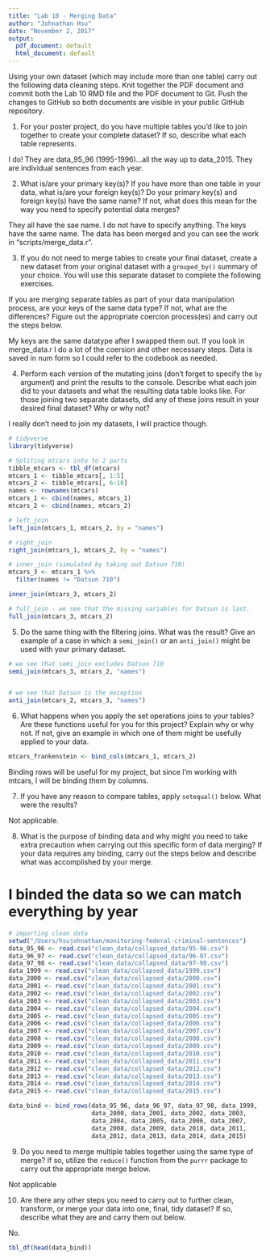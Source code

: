 ```yaml
---
title: "Lab 10 - Merging Data"
author: "Johnathan Hsu"
date: "November 2, 2017"
output:
  pdf_document: default
  html_document: default
---
```


Using your own dataset (which may include more than one table) carry out the following data cleaning steps. Knit together the PDF document and commit both the Lab 10 RMD file and the PDF document to Git. Push the changes to GitHub so both documents are visible in your public GitHub repository. 

1. For your poster project, do you have multiple tables you'd like to join together to create your complete dataset? If so, describe what each table represents. 

I do! They are data_95_96 (1995-1996)...all the way up to data_2015. They are individual sentences from each year.

2. What is/are your primary key(s)? If you have more than one table in your data, what is/are your foreign key(s)? Do your primary key(s) and foreign key(s) have the same name? If not, what does this mean for the way you need to specify potential data merges?

They all have the sae name. I do not have to specify anything. The keys have the same name. The data has been merged and you can see the work in "scripts/merge_data.r". 

3. If you do not need to merge tables to create your final dataset, create a new dataset from your original dataset with a `grouped_by()` summary of your choice. You will use this separate dataset to complete the following exercises. 

If you are merging separate tables as part of your data manipulation process, are your keys of the same data type? If not, what are the differences? Figure out the appropriate coercion process(es) and carry out the steps below. 

My keys are the same datatype after I swapped them out. If you look in merge_data.r I do a lot of the coersion and other necessary steps. Data is saved in num form so I could refer to the codebook as needed.

4. Perform each version of the mutating joins (don't forget to specify the `by` argument) and print the results to the console. Describe what each join did to your datasets and what the resulting data table looks like. For those joining two separate datasets, did any of these joins result in your desired final dataset? Why or why not?

I really don't need to join my datasets, I will practice though.

```r
# tidyverse
library(tidyverse)

# Spliting mtcars into to 2 parts
tibble_mtcars <- tbl_df(mtcars)
mtcars_1 <- tibble_mtcars[, 1:5]
mtcars_2 <- tibble_mtcars[, 6:10]
names <- rownames(mtcars)
mtcars_1 <- cbind(names, mtcars_1)
mtcars_2 <- cbind(names, mtcars_2)

# left_join 
left_join(mtcars_1, mtcars_2, by = "names")

# right_join
right_join(mtcars_1, mtcars_2, by = "names")

# inner_join (simulated by taking out Datsun 710)
mtcars_3 <- mtcars_1 %>%
  filter(names != "Datsun 710")

inner_join(mtcars_3, mtcars_2)

# full_join - we see that the missing variables for Datsun is last.
full_join(mtcars_3, mtcars_2)
```

5. Do the same thing with the filtering joins. What was the result? Give an example of a case in which a `semi_join()` or an `anti_join()` might be used with your primary dataset.

```r
# we see that semi_join excludes Datsun 710
semi_join(mtcars_3, mtcars_2, "names")


# we see that Datsun is the exception
anti_join(mtcars_2, mtcars_3, "names")
```

6. What happens when you apply the set operations joins to your tables? Are these functions useful for you for this project? Explain why or why not. If not, give an example in which one of them might be usefully applied to your data. 

```r
mtcars_frankenstein <- bind_cols(mtcars_1, mtcars_2)
```

Binding rows will be useful for my project, but since I'm working with mtcars, I will be binding them by columns.

7. If you have any reason to compare tables, apply `setequal()` below. What were the results? 

Not applicable.


8. What is the purpose of binding data and why might you need to take extra precaution when carrying out this specific form of data merging? If your data requires any binding, carry out the steps below and describe what was accomplished by your merge.

# I binded the data so we can match everything by year
```r
# importing clean data
setwd("/Users/hsujohnathan/monitoring-federal-criminal-sentences")
data_95_96 <- read.csv("clean_data/collapsed_data/95-96.csv")
data_96_97 <- read.csv("clean_data/collapsed_data/96-97.csv")
data_97_98 <- read.csv("clean_data/collapsed_data/97-98.csv")
data_1999 <- read.csv("clean_data/collapsed_data/1999.csv")
data_2000 <- read.csv("clean_data/collapsed_data/2000.csv")
data_2001 <- read.csv("clean_data/collapsed_data/2001.csv")
data_2002 <- read.csv("clean_data/collapsed_data/2002.csv")
data_2003 <- read.csv("clean_data/collapsed_data/2003.csv")
data_2004 <- read.csv("clean_data/collapsed_data/2004.csv")
data_2005 <- read.csv("clean_data/collapsed_data/2005.csv")
data_2006 <- read.csv("clean_data/collapsed_data/2006.csv") 
data_2007 <- read.csv("clean_data/collapsed_data/2007.csv") 
data_2008 <- read.csv("clean_data/collapsed_data/2008.csv") 
data_2009 <- read.csv("clean_data/collapsed_data/2009.csv") 
data_2010 <- read.csv("clean_data/collapsed_data/2010.csv") 
data_2011 <- read.csv("clean_data/collapsed_data/2011.csv") 
data_2012 <- read.csv("clean_data/collapsed_data/2012.csv") 
data_2013 <- read.csv("clean_data/collapsed_data/2013.csv") 
data_2014 <- read.csv("clean_data/collapsed_data/2014.csv") 
data_2015 <- read.csv("clean_data/collapsed_data/2015.csv") 

data_bind <- bind_rows(data_95_96, data_96_97, data_97_98, data_1999,
                       data_2000, data_2001, data_2002, data_2003,
                       data_2004, data_2005, data_2006, data_2007,
                       data_2008, data_2009, data_2010, data_2011,
                       data_2012, data_2013, data_2014, data_2015)
```

9. Do you need to merge multiple tables together using the same type of merge? If so, utilize the `reduce()` function from the `purrr` package to carry out the appropriate merge below. 

Not applicable

10. Are there any other steps you need to carry out to further clean, transform, or merge your data into one, final, tidy dataset? If so, describe what they are and carry them out below.

No. 

```r
tbl_df(head(data_bind))
```









